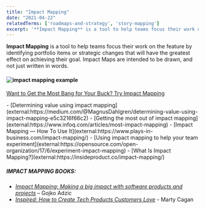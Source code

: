 ```yaml
---
title: "Impact Mapping"
date: "2021-04-22"
relatedTerms: ['roadmaps-and-strategy', 'story-mapping']
excerpt: '**Impact Mapping** is a tool to help teams focus their work on the feature by identifying'
---
```


**Impact Mapping** is a tool to help teams focus their work on the feature by identifying portfolio items or strategic changes that will have the greatest effect on achieving their goal. Impact Maps are intended to be drawn, and not just written in words.

#### ![impact mapping example](src/content/glossary/impact-mapping/images/impact-mapping-WSOBS-example3.png)

[Want to Get the Most Bang for Your Buck? Try Impact Mapping](/blog/to-get-bang-for-your-buck-try-impact-mapping)

<HighlightBox heading="Resource Links" variant="resourceLinks">
- [Determining value using impact mapping](external:https://medium.com/@MagnusDahlgren/determining-value-using-impact-mapping-e5c3216f66c2)
- [Getting the most out of impact mapping](external:https://www.infoq.com/articles/most-impact-mapping)
- [Impact Mapping — How To Use It](external:https://www.plays-in-business.com/impact-mapping/)
- [Using impact mapping to help your team experiment](external:https://opensource.com/open-organization/17/6/experiment-impact-mapping)
- [What Is Impact Mapping?](external:https://insideproduct.co/impact-mapping/)

##### IMPACT MAPPING BOOKS:

- [_Impact Mapping: Making a big impact with software products and projects_](external:https://www.impactmapping.org/book.html) – Gojko Adzic
- [_Inspired: How to Create Tech Products Customers Love_](external:https://www.amazon.com/INSPIRED-Create-Tech-Products-Customers/dp/1119387507/&tag=notesfromatoo-20/) - Marty Cagan
</HighlightBox>
